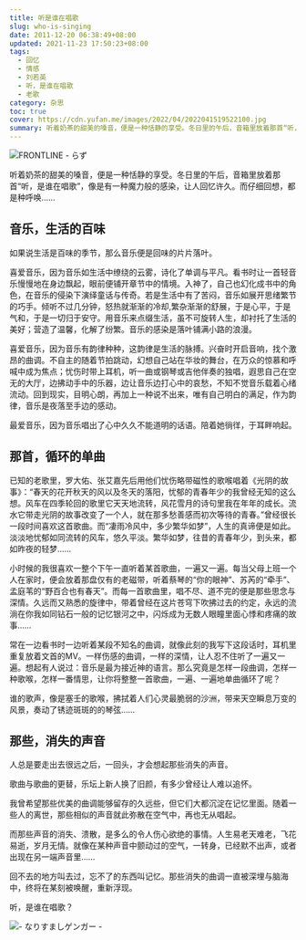 ```yaml
---
title: 听是谁在唱歌
slug: who-is-singing
date: 2011-12-20 06:38:49+08:00
updated: 2021-11-23 17:50:23+08:00
tags:
  - 回忆
  - 情感
  - 刘若英
  - 听，是谁在唱歌
  - 老歌
category: 杂思
toc: true
cover: https://cdn.yufan.me/images/2022/04/2022041519522100.jpg
summary: 听着奶茶的甜美的嗓音，便是一种恬静的享受。冬日里的午后，音箱里放着那首“听，是谁在唱歌”，像是有一种魔力般的感染，让人回忆许久。而仔细回想，都是种呼唤……
---
```


![FRONTLINE - らず](https://cdn.yufan.me/images/2022/04/2022042003433200.jpg)

<MusicPlayer id={238964} />

听着奶茶的甜美的嗓音，便是一种恬静的享受。冬日里的午后，音箱里放着那首“听，是谁在唱歌”，像是有一种魔力般的感染，让人回忆许久。而仔细回想，都是种呼唤……

## 音乐，生活的百味

如果说生活是百味的季节，那么音乐便是回味的片片落叶。

喜爱音乐，因为音乐如生活中缭绕的云雾，诗化了单调与平凡。看书时让一首轻音乐慢慢地在身边飘起，眼前便铺开章节中的情境。入神了，自己也幻化成书中的角色，在音乐的侵染下演绎童话与传奇。若是生活中有了苦闷，音乐如展开思绪繁节的巧手。倾听不过几分钟，怒热就渐渐的冷却,繁杂渐渐的舒展，于是心平，于是气和，于是一切归于安守。用音乐来点缀生活，虽不可旋转人生，却衬托了生活的美好；营造了温馨，化解了纷繁。音乐的感染是落叶铺满小路的浪漫。

喜爱音乐，因为音乐有韵律种种，这韵律是生活的脉搏。兴奋时开启音响，找个激昂的曲调。不自主的随着节拍跳动，幻想自己站在华妆的舞台，在万众的惊慕和呼喊中成为焦点；忧伤时带上耳机，听一曲或钢琴或吉他伴奏的独唱，遐思自己在空无的大厅，边拂动手中的乐器，边让音乐边打心中的哀愁，不知不觉音乐载着心绪流动。回到现实，目明心朗，再加上一种说不出来，唯有自己明白的满足，作为韵律，音乐是夜落至手边的感动。

最爱音乐，因为音乐唱出了心中久久不能道明的话语。陪着她徜徉，于耳畔响起。

## 那首，循环的单曲

已知的老歌里，罗大佑、张艾嘉先后用他们忧伤略带磁性的歌喉唱着《光阴的故事》：“春天的花开秋天的风以及冬天的落阳，忧郁的青春年少的我曾经无知的这么想。风车在四季轮回的歌里它天天地流转，风花雪月的诗句里我在年年的成长。流水它带走光阴的故事改变了一个人，就在那多愁善感而初次等待的青春。”曾经很长一段时间喜欢这首歌曲。而“凄雨冷风中，多少繁华如梦”，人生的真谛便是如此。淡淡地忧郁如同流转的风车，悠久平淡。繁华如梦，往昔的青春年少，到头来，都如昨夜的轻梦……

小时候的我很喜欢一整个下午一直听着某首歌曲，一遍又一遍。每当父母上班一个人在家时，便会放着那盘仅有的老磁带，听着蔡琴的“你的眼神”、苏芮的“牵手”、孟庭苇的“野百合也有春天”。而每一首歌曲里，唱不尽、道不完的便是那些思念与深情。久远而又熟悉的旋律中，带着曾经在这片苍穹下吹拂过去的约定，永远的流淌在你我如同钻石一般的记忆银河之中，闪烁成为无数人眼瞳里面心悸和疼痛的故事……

常在一边看书时一边听着某段不知名的曲调，就像此刻的我写下这段话时，耳机里重复放着文首的MV。一样伤感的曲调，一样的深情，让人忍不住听了一遍又一遍。想起有人说过：音乐是最为接近神的语言。那么究竟是怎样一段曲调，怎样一种歌喉，怎样一番情思，让你将整整一首歌曲，一遍、一遍地单曲循环了呢？

谁的歌声，像是塞壬的歌喉，拂拭着人们心灵最脆弱的沙洲，带来天空瞬息万变的风景，奏动了锈迹斑斑的的琴弦……

## 那些，消失的声音

人总是要走出去很远之后，一回头，才会想起那些消失的声音。

歌曲与歌曲的更替，乐坛上新人换了旧颜，有多少曾经让人难以追怀。

我曾希望那些优美的曲调能够留存的久远些，但它们大都沉淀在记忆里面。随着一些人的离世，那些相似的声音就此弥散在空气中，再也无从唱起。

而那些声音的消失、溃散，是多么的令人伤心欲绝的事情。人生易老天难老，飞花易逝，岁月无情。就像在某种声音中颤动过的空气，一转身，已经默不出声，或者出现在另一端声音里……

回不去的地方叫去过，忘不了的东西叫记忆。那些消失的曲调一直被深埋与脑海中，终将在某刻被唤醒，重新浮现。

听，是谁在唱歌？

![- なりすましゲンガー -](https://cdn.yufan.me/images/2022/04/2022041519595100.jpg)
